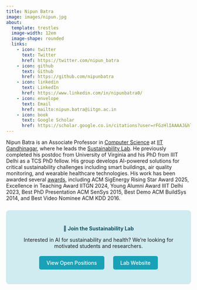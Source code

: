 ```yaml
---
title: Nipun Batra
image: images/nipun.jpg
about:
  template: trestles
  image-width: 12em
  image-shape: rounded
  links:
    - icon: twitter
      text: Twitter
      href: https://twitter.com/nipun_batra
    - icon: github
      text: Github
      href: https://github.com/nipunbatra
    - icon: linkedin
      text: LinkedIn
      href: https://www.linkedin.com/in/nipunbatra0/  
    - icon: envelope
      text: Email
      href: mailto:nipun.batra@iitgn.ac.in
    - icon: book
      text: Google Scholar
      href: https://scholar.google.co.in/citations?user=rFGzHlIAAAAJ&hl=en   
---
```


<style>
.lab-cta {
    background-color: #d1ecf1;
    border: 1px solid #bee5eb;
    border-radius: 8px;
    padding: 20px;
    margin: 25px 0;
    text-align: center;
}

.lab-cta h4 {
    color: #0c5460;
    margin-bottom: 10px;
}

.lab-cta a {
    display: inline-block;
    background-color: #17a2b8;
    color: white;
    padding: 10px 20px;
    text-decoration: none;
    border-radius: 5px;
    margin: 5px 10px;
    font-weight: 500;
}

.lab-cta a:hover {
    background-color: #138496;
    text-decoration: none;
}
</style>

Nipun Batra is an Associate Professor in [Computer Science](https://cs.iitgn.ac.in/) at [IIT Gandhinagar](https://iitgn.ac.in/), where he leads the [Sustainability Lab](https://sustainability-lab.github.io/). He previously completed his postdoc from University of Virginia and his PhD from IIIT Delhi as a TCS PhD fellow. His group develops AI-powered solutions for critical sustainability challenges including smart buildings, air quality monitoring, and wearable healthcare technologies. His work has been awarded several [awards](https://sustainability-lab.github.io/awards.html), including ACM SigEnergy Rising Star Award 2025, Excellence in Teaching Award IITGN 2024, Young Alumni Award IIIT Delhi 2023, Best PhD Presentation ACM SenSys 2015, Best Demo ACM BuildSys 2014, and Best Video Nominee ACM KDD 2016.

<div class="lab-cta">
<h4>🚀 Join the Sustainability Lab</h4>
<p>Interested in AI for sustainability and health? We're looking for motivated students and researchers.</p>
<a href="https://sustainability-lab.github.io/openings.html">View Open Positions</a>
<a href="https://sustainability-lab.github.io">Lab Website</a>
</div>